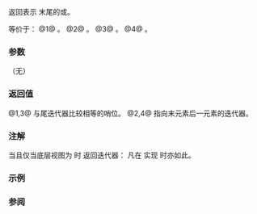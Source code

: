 {{cpp/ranges/transform_view/title|end}}
{{cpp/ranges/transform_view/navbar}}

{{dcl begin}}
{{dcl|num=1|since=c++20|
constexpr /*sentinel*/&lt;false&gt; end();
}}
{{dcl|num=2|since=c++20|
constexpr /*iterator*/&lt;false&gt; end() requires ranges::common_range&lt;V&gt;;
}}
{{dcl|num=3|since=c++20|
constexpr /*sentinel*/&lt;true&gt; end() const
    requires ranges::range&lt;const V&gt; &amp;&amp;
             std::regular_invocable&lt;const F&amp;, ranges::range_reference_t&lt;const V&gt;&gt;;
}}
{{dcl|num=4|since=c++20|
constexpr /*iterator*/&lt;true&gt; end() const
    requires ranges::common_range&lt;const V&gt; &amp;&amp;
             std::regular_invocable&lt;const F&amp;, ranges::range_reference_t&lt;const V&gt;&gt;;
}}
{{dcl end}}

返回表示 {{tt|transform_view}} 末尾的{{rlp|sentinel|哨位}}或{{rlp|iterator|迭代器}}。

等价于：
@1@ {{box|{{c/core|return}}{{nbspt}}{{rlpi|sentinel}}{{c/core|&lt;false&gt;{ranges::end(}}{{rlpsi|/#base_}}{{c/core|);}}}}。
@2@ {{box|{{c/core|return}}{{nbspt}}{{rlpi|iterator}}{{c/core|&lt;false&gt;{*this, ranges::end(}}{{rlpsi|/#base_}}{{c/core|)};}}}}。
@3@ {{box|{{c/core|return}}{{nbspt}}{{rlpi|sentinel}}{{c/core|&lt;true&gt;{ranges::end(}}{{rlpsi|/#base_}}{{c/core|)};}}}}。
@4@ {{box|{{c/core|return}}{{nbspt}}{{rlpi|iterator}}{{c/core|&lt;true&gt;{*this, ranges::end(}}{{rlpsi|/#base_}}{{c/core|)};}}}}。

===参数===
（无）

===返回值===
@1,3@ 与尾迭代器比较相等的哨位。
@2,4@ 指向末元素后一元素的迭代器。

===注解===
当且仅当底层视图为 {{lconcept|common_range}} 时 {{tt|end()}} 返回迭代器：{{c/core|tranform_view&lt;V,F&gt;}} 凡在 {{tt|V}} 实现 {{lconcept|common_range}} 时亦如此。

===示例===
{{example
|code=
|output=
}}

===参阅===
{{dsc begin}}
{{dsc inc|cpp/ranges/adaptor/dsc begin|transform_view}}
{{dsc inc|cpp/ranges/dsc end}}
{{dsc end}}

{{langlinks|en|es|ja}}